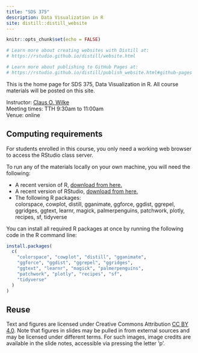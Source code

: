 ```yaml
---
title: "SDS 375"
description: Data Visualization in R
site: distill::distill_website
---
```


```r
knitr::opts_chunk$set(echo = FALSE)

# Learn more about creating websites with Distill at:
# https://rstudio.github.io/distill/website.html

# Learn more about publishing to GitHub Pages at:
# https://rstudio.github.io/distill/publish_website.html#github-pages

```

This is the home page for SDS 375, Data Visualization in R. All course materials will be posted on this site.

Instructor: [Claus O. Wilke](https://clauswilke.com)  
Meeting times: TTH 9:30am to 11:00am  
Venue: online  


## Computing requirements

For students enrolled in this course, you only need a working web browser to access the RStudio class server.

To run any of the materials locally on your own machine, you will need the following:

- A recent version of R, [download from here.](https://cloud.r-project.org/)
- A recent version of RStudio, [download from here.](https://rstudio.com/products/rstudio/download/#download)
- The following R packages:    
  colorspace, cowplot, distill, gganimate, ggforce, ggdist, ggrepel, ggridges, ggtext, learnr, magick, palmerpenguins, patchwork, plotly, recipes, sf, tidyverse
  
  
You can install all required R packages at once by running the following code in the R command line:

```r
install.packages(
  c(
    "colorspace", "cowplot", "distill", "gganimate",
    "ggforce", "ggdist", "ggrepel", "ggridges",
    "ggtext", "learnr", "magick", "palmerpenguins",
    "patchwork", "plotly", "recipes", "sf",
    "tidyverse"
  )
)
```

## Reuse {.appendix}

Text and figures are licensed under Creative Commons Attribution [CC BY 4.0](https://creativecommons.org/licenses/by/4.0/). Note that figures in slides may be pulled in from external sources and may be licensed under different terms. For such images, image credits are available in the slide notes, accessible via pressing the letter 'p'.
